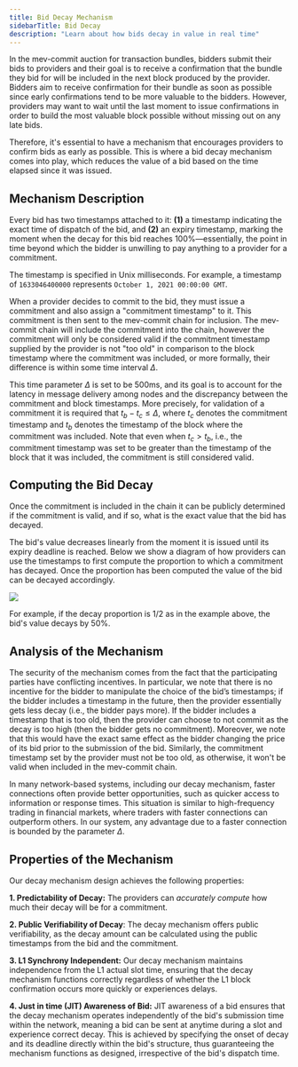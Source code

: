 ```yaml
---
title: Bid Decay Mechanism
sidebarTitle: Bid Decay
description: "Learn about how bids decay in value in real time"
---
```


In the mev-commit auction for transaction bundles, bidders submit their bids to providers and their goal is to receive a confirmation that the bundle they bid for will be included in the next block produced by the provider. Bidders aim to receive confirmation for their bundle as soon as possible since early confirmations tend to be more valuable to the bidders. However, providers may want to wait until the last moment to issue confirmations in order to build the most valuable block possible without missing out on any late bids.

Therefore, it's essential to have a mechanism that encourages providers to confirm bids as early as possible. This is where a bid decay mechanism comes into play, which reduces the value of a bid based on the time elapsed since it was issued.

## Mechanism Description

Every bid has two timestamps attached to it: **(1)** a timestamp indicating the exact time of dispatch of the bid, and **(2)** an expiry timestamp, marking the moment when the decay for this bid reaches 100%—essentially, the point in time beyond which the bidder is unwilling to pay anything to a provider for a commitment. 

<Note>The timestamp is specified in Unix milliseconds. For example, a timestamp of `1633046400000` represents `October 1, 2021 00:00:00 GMT`.</Note>

When a provider decides to commit to the bid, they must issue a commitment and also assign a "commitment timestamp" to it. This commitment is then sent to the mev-commit chain for inclusion. The mev-commit chain will include the commitment into the chain, however the commitment will only be considered valid if the commitment timestamp supplied by the provider is not "too old" in comparison to the block timestamp where the commitment was included, or more formally, their difference is within some time interval $\Delta$.

This time parameter $\Delta$ is set to be $500$ms, and its goal is to account for the latency in message delivery among nodes and the discrepancy between the commitment and block timestamps. More precisely, for validation of a commitment it is required that $t_b - t_c \le \Delta$, where $t_c$ denotes the commitment timestamp and $t_b$ denotes the timestamp of the block where the commitment was included. Note that even when $t_c > t_b$, i.e., the commitment timestamp was set to be greater than the timestamp of the block that it was included, the commitment is still considered valid. 

## Computing the Bid Decay

Once the commitment is included in the chain it can be publicly determined if the commitment is valid, and if so, what is the exact value that the bid has decayed.

The bid's value decreases linearly from the moment it is issued until its expiry deadline is reached. Below we show a diagram of how providers can use the timestamps to first compute the proportion to which a commitment has decayed. Once the proportion has been computed the value of the bid can be decayed accordingly.

<Frame>
  <img src="/images/bid-decay-proportion.png" />
</Frame>

For example, if the decay proportion is $1/2$ as in the example above, the bid's value decays by $50$%.


## Analysis of the Mechanism

The security of the mechanism comes from the fact that the participating parties have conflicting incentives. In particular, we note that there is no incentive for the bidder to manipulate the choice of the bid’s timestamps; if the bidder includes a timestamp in the future, then the provider essentially gets less decay (i.e., the bidder pays more). If the bidder includes a timestamp that is too old, then the provider can choose to not commit as the decay is too high (then the bidder gets no commitment). Moreover, we note that this would have the exact same effect as the bidder changing the price of its bid prior to the submission of the bid. Similarly, the commitment timestamp set by the provider must not be too old, as otherwise, it won't be valid when included in the mev-commit chain.

In many network-based systems, including our decay mechanism, faster connections often provide better opportunities, such as quicker access to information or response times. This situation is similar to high-frequency trading in financial markets, where traders with faster connections can outperform others. In our system, any advantage due to a faster connection is bounded by the parameter $\Delta$.


## Properties of the Mechanism

Our decay mechanism design achieves the following properties:

**1. Predictability of Decay:** The providers can *accurately compute* how much their decay will be for a commitment.

**2. Public Verifiability of Decay**: The decay mechanism offers public verifiability, as the decay amount can be calculated using the public timestamps from the bid and the commitment.

**3. L1 Synchrony Independent:** Our decay mechanism maintains independence from the L1 actual slot time, ensuring that the decay mechanism functions correctly regardless of whether the L1 block confirmation occurs more quickly or experiences delays.

**4. Just in time (JIT) Awareness of Bid:**  JIT awareness of a bid ensures that the decay mechanism operates independently of the bid's submission time within the network, meaning a bid can be sent at anytime during a slot and experience correct decay. This is achieved by specifying the onset of decay and its deadline directly within the bid's structure, thus guaranteeing the mechanism functions as designed, irrespective of the bid's dispatch time.
